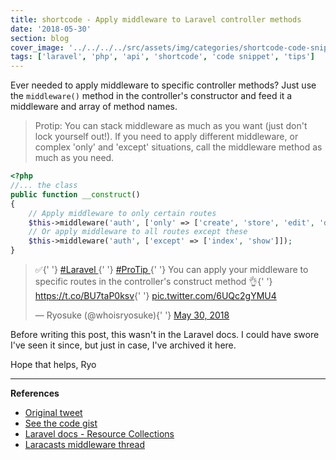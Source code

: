 ```yaml
---
title: shortcode - Apply middleware to Laravel controller methods
date: '2018-05-30'
section: blog
cover_image: '../../../../src/assets/img/categories/shortcode-code-snippets.jpg'
tags: ['laravel', 'php', 'api', 'shortcode', 'code snippet', 'tips']
---
```


Ever needed to apply middleware to specific controller methods? Just use the `middleware()` method in the controller's constructor and feed it a middleware and array of method names.

> Protip: You can stack middleware as much as you want (just don't lock yourself out!). If you need to apply different middleware, or complex 'only' and 'except' situations, call the middleware method as much as you need.

```php
<?php
//... the class
public function __construct()
{
    // Apply middleware to only certain routes
    $this->middleware('auth', ['only' => ['create', 'store', 'edit', 'delete']]);
    // Or apply middleware to all routes except these
    $this->middleware('auth', ['except' => ['index', 'show']]);
}
```

<blockquote class="twitter-tweet" data-lang="en">
  <p lang="en" dir="ltr">
    ✅{' '}
    <a href="https://twitter.com/hashtag/Laravel?src=hash&amp;ref_src=twsrc%5Etfw">
      #Laravel
    </a>{' '}
    <a href="https://twitter.com/hashtag/ProTip?src=hash&amp;ref_src=twsrc%5Etfw">
      #ProTip
    </a>{' '}
    You can apply your middleware to specific routes in the controller&#39;s
    construct method 👌{' '}
    <a href="https://t.co/BU7taP0ksv">https://t.co/BU7taP0ksv</a>{' '}
    <a href="https://t.co/6UQc2gYMU4">pic.twitter.com/6UQc2gYMU4</a>
  </p>
  &mdash; Ryosuke (@whoisryosuke){' '}
  <a href="https://twitter.com/whoisryosuke/status/1001976417826017280?ref_src=twsrc%5Etfw">
    May 30, 2018
  </a>
</blockquote>

Before writing this post, this wasn't in the Laravel docs. I could have swore I've seen it since, but just in case, I've archived it here.

Hope that helps,
Ryo

---

**References**

- [Original tweet](https://twitter.com/whoisryosuke/status/1001976417826017280)
- [See the code gist](https://gist.github.com/whoisryosuke/902f2ebd3b1e0c232b85b0c6ac255105)
- [Laravel docs - Resource Collections](https://laravel.com/docs/5.6/eloquent-resources#concept-overview)
- [Laracasts middleware thread](https://laracasts.com/discuss/channels/general-discussion/apply-middleware-for-certain-methods?page=0)

